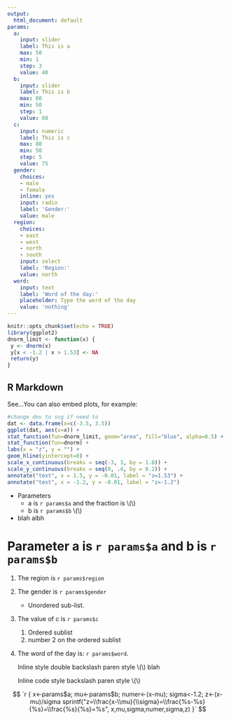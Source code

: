 ```yaml
---
output:
  html_document: default
params:
  a:
    input: slider
    label: This is a
    max: 50
    min: 1
    step: 3
    value: 40
  b:
    input: slider
    label: This is b
    max: 80
    min: 50
    step: 1
    value: 60
  c:
    input: numeric
    label: This is c
    max: 80
    min: 50
    step: 5
    value: 75
  gender:
    choices:
    - male
    - female
    inline: yes
    input: radio
    label: 'Gender:'
    value: male
  region:
    choices:
    - east
    - west
    - north
    - south
    input: select
    label: 'Region:'
    value: north
  word:
    input: text
    label: 'Word of the day:'
    placeholder: Type the word of the day
    value: 'nothing'
---
```


```r
knitr::opts_chunk$set(echo = TRUE)
library(ggplot2)
dnorm_limit <- function(x) {
 y <- dnorm(x)
 y[x < -1.2 | x > 1.53] <- NA
 return(y)
}
```

## R Markdown

See...You can also embed plots, for example:

```r
#change dev to svg if need to
dat <- data.frame(x=c(-3.5, 3.5))
ggplot(dat, aes(x=x)) +
stat_function(fun=dnorm_limit, geom="area", fill="blue", alpha=0.5) +
stat_function(fun=dnorm) +
labs(x = "z", y = "") +
geom_hline(yintercept=0) +
scale_x_continuous(breaks = seq(-3, 3, by = 1.0)) +
scale_y_continuous(breaks = seq(0, .4, by = 0.2)) +
annotate("text", x = 1.5, y = -0.01, label = "z=1.53") +
annotate("text", x = -1.2, y = -0.01, label = "z=-1.2")
```


* Parameters
    * a is `r params$a` and the fraction is \\(\frac{`r params$a`}{4}\\)
    * b is `r params$b` \\(\frac{3}{4}\\)
* blah albh

# Parameter a is `r params$a` and b is `r params$b` 
1. The region is `r params$region`
2. The gender is `r params$gender`
    * Unordered sub-list. 
3. The value of c is `r params$c` 
    1. Ordered sublist
    2. number 2 on the ordered sublist
4. The word of the day is: `r params$word`.

   Inline style double backslash paren style \\(\frac{3}{4}\\) blah

   Inline code style  backslash paren style \\(\frac{`r params$a`}{4}\\)

$$
`r {
    x<-params$a; 
    mu<-params$b; 
    numer<-(x-mu); 
    sigma<-1.2; 
    z<-(x-mu)/sigma
    sprintf("z=\\frac{x-\\mu}{\\sigma}=\\frac{%s-%s}{%s}=\\frac{%s}{%s}=%s",
                                                x,mu,sigma,numer,sigma,z)
   }`
$$

